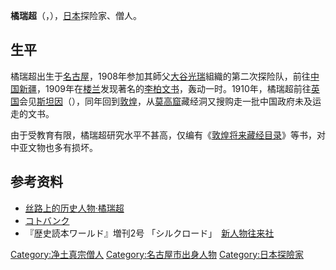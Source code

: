 '''橘瑞超'''（{{jpn|j=橘 瑞超|hg=たちばな ずいちょう|rm=Tachibana Zuichō}}，{{bd|1890年|1月7日|1968年|11月4日|catIdx=tachibana}}），[[日本|日本]]探险家、僧人。

==生平==
橘瑞超出生于[[名古屋|名古屋]]，1908年参加其師父[[大谷光瑞|大谷光瑞]]組織的第二次探险队，前往[[中国|中国]][[新疆|新疆]]，1909年在[[楼兰|楼兰]]发现著名的[[李柏文书|李柏文书]]，轰动一时。1910年，橘瑞超前往[[英国|英国]]会见[[斯坦因|斯坦因]]（{{lang|en|Marc Aurel Stein}}），同年回到[[敦煌|敦煌]]，从[[莫高窟|莫高窟]]藏经洞又搜购走一批中国政府未及运走的文书。

由于受教育有限，橘瑞超研究水平不甚高，仅编有《[[敦煌将来藏经目录|敦煌将来藏经目录]]》等书，对中亚文物也多有损坏。

==参考资料==
{{refbegin}}
*[http://www.tosilu.com/chinese/silkroad/lishi/sczl/rw/rw1/sczl_rw_jyc.htm 丝路上的历史人物·橘瑞超]{{dead link|date=2018年3月 |bot=InternetArchiveBot |fix-attempted=yes }}
*[http://kotobank.jp/word/%E6%A9%98%E7%91%9E%E8%B6%85 コトバンク] {{Wayback|url=http://kotobank.jp/word/%E6%A9%98%E7%91%9E%E8%B6%85 |date=20130525012654 }}
*『歴史読本ワールド』増刊2号 「シルクロード」　[[新人物往来社|新人物往来社]]
{{refend}}

{{Authority control}}
{{DEFAULTSORT:tachibana zuichou}}
[[Category:净土真宗僧人|Category:净土真宗僧人]]
[[Category:名古屋市出身人物|Category:名古屋市出身人物]]
[[Category:日本探險家|Category:日本探險家]]
{{Japan-academic-bio-stub}}
